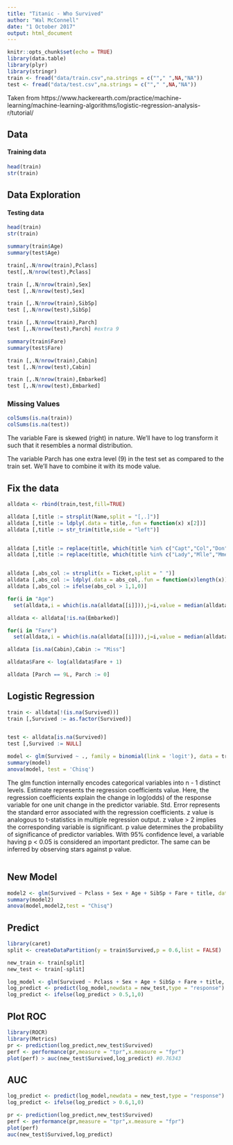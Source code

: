 ```yaml
---
title: "Titanic - Who Survived"
author: "Wal McConnell"
date: "1 October 2017"
output: html_document
---
```


```r
knitr::opts_chunk$set(echo = TRUE)
library(data.table)
library(plyr)
library(stringr)
train <- fread("data/train.csv",na.strings = c(""," ",NA,"NA"))
test <- fread("data/test.csv",na.strings = c(""," ",NA,"NA"))
```

Taken from https://www.hackerearth.com/practice/machine-learning/machine-learning-algorithms/logistic-regression-analysis-r/tutorial/


## Data

#### Training data
```r
head(train)
str(train)
```
## Data Exploration

#### Testing data
```r
head(train)
str(train)
```

```r
summary(train$Age)
summary(test$Age)

train[,.N/nrow(train),Pclass]
test[,.N/nrow(test),Pclass]

train [,.N/nrow(train),Sex]
test [,.N/nrow(test),Sex]

train [,.N/nrow(train),SibSp]
test [,.N/nrow(test),SibSp]

train [,.N/nrow(train),Parch]
test [,.N/nrow(test),Parch] #extra 9

summary(train$Fare)
summary(test$Fare)

train [,.N/nrow(train),Cabin]
test [,.N/nrow(test),Cabin]

train [,.N/nrow(train),Embarked] 
test [,.N/nrow(test),Embarked]
```


### Missing Values

```r
colSums(is.na(train))
colSums(is.na(test))
```

The variable Fare is skewed (right) in nature. We'll have to log transform it such that it resembles a normal distribution.

The variable Parch has one extra level (9) in the test set as compared to the train set. We'll have to combine it with its mode value.

## Fix the data

```r
alldata <- rbind(train,test,fill=TRUE)

alldata [,title := strsplit(Name,split = "[,.]")]
alldata [,title := ldply(.data = title,.fun = function(x) x[2])]
alldata [,title := str_trim(title,side = "left")]


alldata [,title := replace(title, which(title %in% c("Capt","Col","Don","Jonkheer","Major","Rev","Sir")), "Mr"),by=title]
alldata [,title := replace(title, which(title %in% c("Lady","Mlle","Mme","Ms","the Countess","Dr","Dona")),"Mrs"),by=title]


alldata [,abs_col := strsplit(x = Ticket,split = " ")]
alldata [,abs_col := ldply(.data = abs_col,.fun = function(x)length(x))]
alldata [,abs_col := ifelse(abs_col > 1,1,0)]

for(i in "Age")
  set(alldata,i = which(is.na(alldata[[i]])),j=i,value = median(alldata$Age,na.rm = T))

alldata <- alldata[!is.na(Embarked)]

for(i in "Fare")
  set(alldata,i = which(is.na(alldata[[i]])),j=i,value = median(alldata$Fare,na.rm = T))

alldata [is.na(Cabin),Cabin := "Miss"]

alldata$Fare <- log(alldata$Fare + 1)

alldata [Parch == 9L, Parch := 0]

```


## Logistic Regression


```r
train <- alldata[!(is.na(Survived))]
train [,Survived := as.factor(Survived)]


test <- alldata[is.na(Survived)]
test [,Survived := NULL]

model <- glm(Survived ~ ., family = binomial(link = 'logit'), data = train[,-c("PassengerId","Name","Ticket")])
summary(model)
anova(model, test = 'Chisq')
```


The glm function internally encodes categorical variables into n - 1 distinct levels.
Estimate represents the regression coefficients value. Here, the regression coefficients explain the change in log(odds) of the response variable for one unit change in the predictor variable.
Std. Error represents the standard error associated with the regression coefficients.
z value is analogous to t-statistics in multiple regression output. z value > 2 implies the corresponding variable is significant.
p value determines the probability of significance of predictor variables. With 95% confidence level, a variable having p < 0.05 is considered an important predictor. The same can be inferred by observing stars against p value.




```r

```

## New Model
```r
model2 <- glm(Survived ~ Pclass + Sex + Age + SibSp + Fare + title, data = train,family = binomial(link="logit"))
summary(model2)
anova(model,model2,test = "Chisq")
```

## Predict
```r
library(caret)
split <- createDataPartition(y = train$Survived,p = 0.6,list = FALSE)

new_train <- train[split] 
new_test <- train[-split]

log_model <- glm(Survived ~ Pclass + Sex + Age + SibSp + Fare + title, data = new_train[,-c("PassengerId","Name","Ticket")],family = binomial(link="logit"))
log_predict <- predict(log_model,newdata = new_test,type = "response")
log_predict <- ifelse(log_predict > 0.5,1,0)

```

## Plot ROC

```r
library(ROCR) 
library(Metrics)
pr <- prediction(log_predict,new_test$Survived)
perf <- performance(pr,measure = "tpr",x.measure = "fpr") 
plot(perf) > auc(new_test$Survived,log_predict) #0.76343
```




## AUC

```r
log_predict <- predict(log_model,newdata = new_test,type = "response")
log_predict <- ifelse(log_predict > 0.6,1,0)

pr <- prediction(log_predict,new_test$Survived)
perf <- performance(pr,measure = "tpr",x.measure = "fpr")
plot(perf)
auc(new_test$Survived,log_predict)
```


